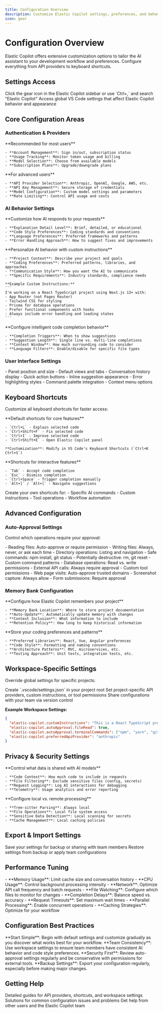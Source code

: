 ```yaml
---
title: Configuration Overview
description: Customize Elastic Copilot settings, preferences, and behavior
icon: gear
---
```


# Configuration Overview

Elastic Copilot offers extensive customization options to tailor the AI assistant to your development workflow and preferences. Configure everything from API providers to keyboard shortcuts.

## Settings Access

<CardGroup cols={2}>
  <Card title="Extension Settings" icon="gear">
    Click the gear icon in the Elastic Copilot sidebar or use `Ctrl+,` and search "Elastic Copilot"
  </Card>
  <Card title="VS Code Settings" icon="settings">
    Access global VS Code settings that affect Elastic Copilot behavior and appearance
  </Card>
</CardGroup>

## Core Configuration Areas

### Authentication & Providers

<Tabs>
  <Tab title="Subscription Mode">
    **Recommended for most users**

    - **Account Management**: Sign in/out, subscription status
    - **Usage Tracking**: Monitor token usage and billing
    - **Model Selection**: Choose from available models
    - **Subscription Plans**: Upgrade/downgrade plans
  </Tab>

  <Tab title="Direct Provider Mode">
    **For advanced users**

    - **API Provider Selection**: Anthropic, OpenAI, Google, AWS, etc.
    - **API Key Management**: Secure storage of credentials
    - **Model Configuration**: Custom model settings and parameters
    - **Rate Limiting**: Control API usage and costs
  </Tab>
</Tabs>

### AI Behavior Settings

<AccordionGroup>
  <Accordion title="Response Style">
    **Customize how AI responds to your requests**

    - **Explanation Detail Level**: Brief, detailed, or educational
    - **Code Style Preferences**: Coding standards and conventions
    - **Language Preferences**: Preferred frameworks and patterns
    - **Error Handling Approach**: How to suggest fixes and improvements
  </Accordion>

  <Accordion title="Custom Instructions">
    **Personalize AI behavior with custom instructions**

    - **Project Context**: Describe your project and goals
    - **Coding Preferences**: Preferred patterns, libraries, and approaches
    - **Communication Style**: How you want the AI to communicate
    - **Specific Requirements**: Industry standards, compliance needs

    **Example Custom Instructions:**
    ```
    I'm working on a React TypeScript project using Next.js 13+ with:
    - App Router (not Pages Router)
    - Tailwind CSS for styling
    - Prisma for database operations
    - Prefer functional components with hooks
    - Always include error handling and loading states
    ```
  </Accordion>

  <Accordion title="Code Completion">
    **Configure intelligent code completion behavior**

    - **Completion Triggers**: When to show suggestions
    - **Suggestion Length**: Single line vs. multi-line completions
    - **Context Window**: How much surrounding code to consider
    - **Language Filters**: Enable/disable for specific file types
  </Accordion>
</AccordionGroup>

### User Interface Settings

<CardGroup cols={2}>
  <Card title="Sidebar Configuration" icon="sidebar">
    - Panel position and size
    - Default views and tabs
    - Conversation history display
    - Quick action buttons
  </Card>
  <Card title="Editor Integration" icon="code">
    - Inline suggestion appearance
    - Error highlighting styles
    - Command palette integration
    - Context menu options
  </Card>
</CardGroup>

## Keyboard Shortcuts

Customize all keyboard shortcuts for faster access:

<AccordionGroup>
  <Accordion title="AI Commands">
    **Default shortcuts for core features**

    - `Ctrl+L` - Explain selected code
    - `Ctrl+Shift+F` - Fix selected code
    - `Ctrl+I` - Improve selected code
    - `Ctrl+Shift+E` - Open Elastic Copilot panel

    **Customization**: Modify in VS Code's Keyboard Shortcuts (`Ctrl+K Ctrl+S`)
  </Accordion>

  <Accordion title="Chat & Completion">
    **Shortcuts for interactive features**

    - `Tab` - Accept code completion
    - `Esc` - Dismiss completion
    - `Ctrl+Space` - Trigger completion manually
    - `Alt+]` / `Alt+[` - Navigate suggestions
  </Accordion>

  <Accordion title="Custom Shortcuts">
    Create your own shortcuts for:
    - Specific AI commands
    - Custom instructions
    - Tool operations
    - Workflow automation
  </Accordion>
</AccordionGroup>

## Advanced Configuration

### Auto-Approval Settings

Control which operations require your approval:

<CardGroup cols={2}>
  <Card title="File Operations" icon="file">
    - Reading files: Auto-approve or require permission
    - Writing files: Always, never, or ask each time
    - Directory operations: Listing and navigation
  </Card>
  <Card title="Terminal Commands" icon="terminal">
    - Safe commands: npm install, git status
    - Potentially destructive: rm, git reset
    - Custom command patterns
  </Card>
  <Card title="MCP Tools" icon="puzzle-piece">
    - Database operations: Read vs. write permissions
    - External API calls: Always require approval
    - Custom tool permissions
  </Card>
  <Card title="Browser Automation" icon="globe">
    - Web page visits: Auto-approve trusted domains
    - Screenshot capture: Always allow
    - Form submissions: Require approval
  </Card>
</CardGroup>

### Memory Bank Configuration

<AccordionGroup>
  <Accordion title="Project Memory">
    **Configure how Elastic Copilot remembers your project**

    - **Memory Bank Location**: Where to store project documentation
    - **Auto-Update**: Automatically update memory with changes
    - **Context Inclusion**: What information to include
    - **Retention Policy**: How long to keep historical information
  </Accordion>

  <Accordion title="Personal Preferences">
    **Store your coding preferences and patterns**

    - **Preferred Libraries**: React, Vue, Angular preferences
    - **Code Style**: Formatting and naming conventions
    - **Architecture Patterns**: MVC, microservices, etc.
    - **Testing Approach**: Unit tests, integration tests, etc.
  </Accordion>
</AccordionGroup>

## Workspace-Specific Settings

Override global settings for specific projects:

<Steps>
  <Step title="Create Workspace Settings">
    Create `.vscode/settings.json` in your project root
  </Step>
  <Step title="Configure Project Preferences">
    Set project-specific API providers, custom instructions, or tool permissions
  </Step>
  <Step title="Team Sharing">
    Share configurations with your team via version control
  </Step>
</Steps>

**Example Workspace Settings:**
```json
{
  "elastic-copilot.customInstructions": "This is a React TypeScript project. Use modern hooks and functional components.",
  "elastic-copilot.autoApproval.fileRead": true,
  "elastic-copilot.autoApproval.terminalCommands": ["npm", "yarn", "git status"],
  "elastic-copilot.preferredApiProvider": "anthropic"
}
```

## Privacy & Security Settings

<AccordionGroup>
  <Accordion title="Data Sharing">
    **Control what data is shared with AI models**

    - **Code Context**: How much code to include in requests
    - **File Filtering**: Exclude sensitive files (config, secrets)
    - **Request Logging**: Log AI interactions for debugging
    - **Telemetry**: Usage analytics and error reporting
  </Accordion>

  <Accordion title="Local Processing">
    **Configure local vs. remote processing**

    - **Tree-sitter Parsing**: Always local
    - **File Operations**: Local file system access
    - **Sensitive Data Detection**: Local scanning for secrets
    - **Cache Management**: Local caching policies
  </Accordion>
</AccordionGroup>

## Export & Import Settings

<CardGroup cols={2}>
  <Card title="Export Configuration" icon="download">
    Save your settings for backup or sharing with team members
  </Card>
  <Card title="Import Configuration" icon="upload">
    Restore settings from backup or apply team configurations
  </Card>
</CardGroup>

## Performance Tuning

<AccordionGroup>
  <Accordion title="Resource Management">
    - **Memory Usage**: Limit cache size and conversation history
    - **CPU Usage**: Control background processing intensity
    - **Network**: Optimize API call frequency and batch requests
    - **File Watching**: Configure which files to monitor for changes
  </Accordion>

  <Accordion title="Response Times">
    - **Completion Delays**: Balance speed vs. accuracy
    - **Request Timeouts**: Set maximum wait times
    - **Parallel Processing**: Enable concurrent operations
    - **Caching Strategies**: Optimize for your workflow
  </Accordion>
</AccordionGroup>

## Configuration Best Practices

<Tip>
  **Start Simple**: Begin with default settings and customize gradually as you discover what works best for your workflow.
</Tip>

<Tip>
  **Team Consistency**: Use workspace settings to ensure team members have consistent AI behavior and code style preferences.
</Tip>

<Tip>
  **Security First**: Review auto-approval settings regularly and be conservative with permissions for external tools.
</Tip>

<Tip>
  **Backup Settings**: Export your configuration regularly, especially before making major changes.
</Tip>

## Getting Help

<CardGroup cols={1}>
  <Card title="Specific Settings" icon="gear" href="/configuration/api-providers">
    Detailed guides for API providers, shortcuts, and workspace settings
  </Card>
  <Card title="Troubleshooting" icon="life-ring" href="/support/troubleshooting">
    Solutions for common configuration issues and problems
  </Card>
  <Card title="Community" icon="users" href="mailto:founders@elasticapp.io">
    Get help from other users and the Elastic Copilot team
  </Card>
</CardGroup>
